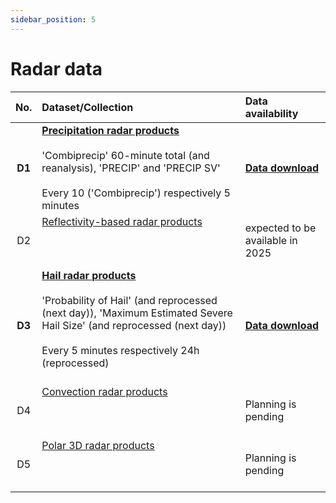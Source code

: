 ```yaml
---
sidebar_position: 5
---
```


# Radar data

| No.    | Dataset/Collection | Data availability |
|:------:|:---------|:---------|
| **D1** | [**Precipitation radar products**](/d-radar-data/d1-precipitation-radar-products) <br></br> 'Combiprecip' 60-minute total (and reanalysis), 'PRECIP' and 'PRECIP SV' <br></br> Every 10 ('Combiprecip') respectively 5 minutes | [**Data download**](https://opendatadocs.meteoswiss.ch/d-radar-data/d1-precipitation-radar-products#data-download) |
| D2 | [Reflectivity-based radar products](/d-radar-data/d2-reflectivity-based-radar-products) <br></br>  <br></br> | expected to be available in 2025 |
| **D3** | [**Hail radar products**](/d-radar-data/d3-hail-radar-products) <br></br> 'Probability of Hail' (and reprocessed (next day)), 'Maximum Estimated Severe Hail Size' (and reprocessed (next day)) <br></br> Every 5 minutes respectively 24h (reprocessed) <br></br> | [**Data download**](https://opendatadocs.meteoswiss.ch/d-radar-data/d3-hail-radar-products#data-download) |
| D4 | [Convection radar products](/d-radar-data/d4-convection-radar-products) <br></br>  <br></br> | Planning is pending |
| D5 | [Polar 3D radar products](/d-radar-data/d5-polar-3d-radar-products) <br></br>  <br></br> | Planning is pending |
